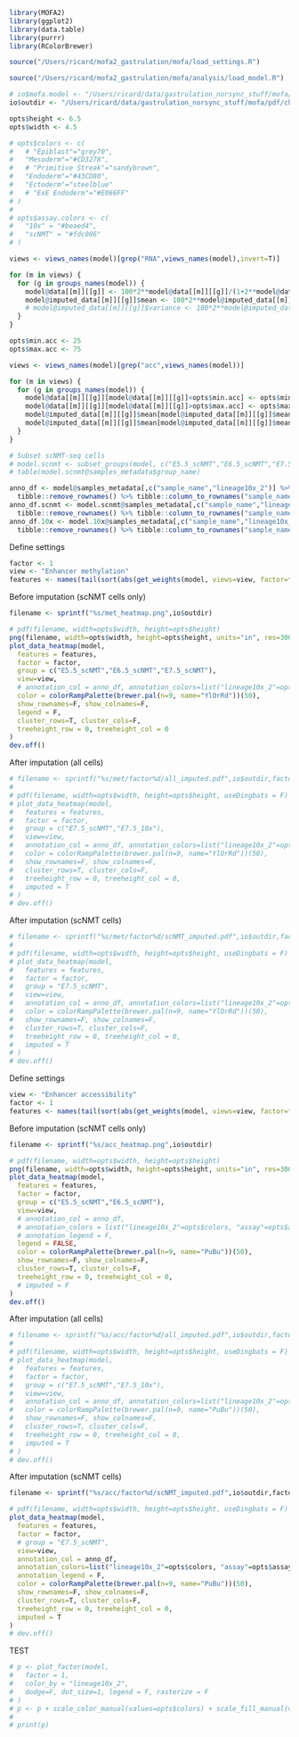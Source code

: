 ```r
library(MOFA2)
library(ggplot2)
library(data.table)
library(purrr)
library(RColorBrewer)
```

<!-- Define settings -->
```r
source("/Users/ricard/mofa2_gastrulation/mofa/load_settings.R")
```

<!-- Load model -->
```r
source("/Users/ricard/mofa2_gastrulation/mofa/analysis/load_model.R")
```

<!-- Update some settings -->
```r
# io$mofa.model <- "/Users/ricard/data/gastrulation_norsync_stuff/mofa/imputation/hdf5/model_imputed_mofa.rds"
io$outdir <- "/Users/ricard/data/gastrulation_norsync_stuff/mofa/pdf/characterisation_factors/ExE_endoderm_factor"

opts$height <- 6.5
opts$width <- 4.5

# opts$colors <- c(
#   # "Epiblast"="grey70",
#   "Mesoderm"="#CD3278",
#   # "Primitive Streak"="sandybrown",
#   "Endoderm"="#43CD80",
#   "Ectoderm"="steelblue"
#   # "ExE Endoderm"="#E066FF"
# )
# 
# opts$assay.colors <- c(
#   "10x" = "#beaed4",
#   "scNMT" = "#fdc086"
# )
```

<!-- Convert M-values to B-values for DNA methylation and chromatin accessibility data -->
```r
views <- views_names(model)[grep("RNA",views_names(model),invert=T)]

for (m in views) {
  for (g in groups_names(model)) {
    model@data[[m]][[g]] <- 100*2**model@data[[m]][[g]]/(1+2**model@data[[m]][[g]])
    model@imputed_data[[m]][[g]]$mean <- 100*2**model@imputed_data[[m]][[g]]$mean/(1+2**model@imputed_data[[m]][[g]]$mean)
    # model@imputed_data[[m]][[g]]$variance <- 100*2**model@imputed_data[[m]][[g]]$variance/(1+2**model@imputed_data[[m]][[g]]$variance)
  }
}
```

<!-- Cap chromatin accessibility measurements (for better visualisation) -->
```r
opts$min.acc <- 25
opts$max.acc <- 75

views <- views_names(model)[grep("acc",views_names(model))]

for (m in views) {
  for (g in groups_names(model)) {
    model@data[[m]][[g]][model@data[[m]][[g]]<opts$min.acc] <- opts$min.acc
    model@data[[m]][[g]][model@data[[m]][[g]]>opts$max.acc] <- opts$max.acc
    model@imputed_data[[m]][[g]]$mean[model@imputed_data[[m]][[g]]$mean<opts$min.acc] <- opts$min.acc
    model@imputed_data[[m]][[g]]$mean[model@imputed_data[[m]][[g]]$mean>opts$max.acc] <- opts$max.acc
  }
}
```

<!-- Subset models -->
```r
# Subset scNMT-seq cells
# model.scnmt <- subset_groups(model, c("E5.5_scNMT","E6.5_scNMT","E7.5_scNMT"))
# table(model.scnmt@samples_metadata$group_name)
```


```r
anno_df <- model@samples_metadata[,c("sample_name","lineage10x_2")] %>%
  tibble::remove_rownames() %>% tibble::column_to_rownames("sample_name")
anno_df.scnmt <- model.scnmt@samples_metadata[,c("sample_name","lineage10x_2")] %>%
  tibble::remove_rownames() %>% tibble::column_to_rownames("sample_name")
anno_df.10x <- model.10x@samples_metadata[,c("sample_name","lineage10x_2")] %>%
  tibble::remove_rownames() %>% tibble::column_to_rownames("sample_name")
```

<!-- Plot heatmap for DNA methylation -->

Define settings
```r
factor <- 1
view <- "Enhancer methylation"
features <- names(tail(sort(abs(get_weights(model, views=view, factor=factor)[[1]][,1])), n=100))
```

Before imputation (scNMT cells only)
```r
filename <- sprintf("%s/met_heatmap.png",io$outdir)

# pdf(filename, width=opts$width, height=opts$height)
png(filename, width=opts$width, height=opts$height, units="in", res=300)
plot_data_heatmap(model,
  features = features,
  factor = factor,
  group = c("E5.5_scNMT","E6.5_scNMT","E7.5_scNMT"),
  view=view,
  # annotation_col = anno_df, annotation_colors=list("lineage10x_2"=opts$colors, "assay"=opts$assay.colors), annotation_legend = F,
  color = colorRampPalette(brewer.pal(n=9, name="YlOrRd"))(50),
  show_rownames=F, show_colnames=F,
  legend = F,
  cluster_rows=T, cluster_cols=F,
  treeheight_row = 0, treeheight_col = 0
)
dev.off()
```


After imputation (all cells)
```r
# filename <- sprintf("%s/met/factor%d/all_imputed.pdf",io$outdir,factor)
# 
# pdf(filename, width=opts$width, height=opts$height, useDingbats = F)
# plot_data_heatmap(model,
#   features = features,
#   factor = factor,
#   group = c("E7.5_scNMT","E7.5_10x"),
#   view=view,
#   annotation_col = anno_df, annotation_colors=list("lineage10x_2"=opts$colors, "assay"=opts$assay.colors), annotation_legend = F,
#   color = colorRampPalette(brewer.pal(n=9, name="YlOrRd"))(50),
#   show_rownames=F, show_colnames=F,
#   cluster_rows=T, cluster_cols=F,
#   treeheight_row = 0, treeheight_col = 0,
#   imputed = T
# )
# dev.off()
```

After imputation (scNMT cells)
```r
# filename <- sprintf("%s/met/factor%d/scNMT_imputed.pdf",io$outdir,factor)
# 
# pdf(filename, width=opts$width, height=opts$height, useDingbats = F)
# plot_data_heatmap(model,
#   features = features,
#   factor = factor,
#   group = "E7.5_scNMT",
#   view=view,
#   annotation_col = anno_df, annotation_colors=list("lineage10x_2"=opts$colors, "assay"=opts$assay.colors), annotation_legend = F,
#   color = colorRampPalette(brewer.pal(n=9, name="YlOrRd"))(50),
#   show_rownames=F, show_colnames=F,
#   cluster_rows=T, cluster_cols=F,
#   treeheight_row = 0, treeheight_col = 0,
#   imputed = T
# )
# dev.off()
```





<!-- Chromatin accessibility -->

Define settings
```r
view <- "Enhancer accessibility"
factor <- 1
features <- names(tail(sort(abs(get_weights(model, views=view, factor=factor)[[1]][,1])), n=100))
```

Before imputation (scNMT cells only)
```r
filename <- sprintf("%s/acc_heatmap.png",io$outdir)

# pdf(filename, width=opts$width, height=opts$height)
png(filename, width=opts$width, height=opts$height, units="in", res=300)
plot_data_heatmap(model,
  features = features,
  factor = factor,
  group = c("E5.5_scNMT","E6.5_scNMT"),
  view=view,
  # annotation_col = anno_df, 
  # annotation_colors = list("lineage10x_2"=opts$colors, "assay"=opts$assay.colors), 
  # annotation_legend = F,
  legend = FALSE,
  color = colorRampPalette(brewer.pal(n=9, name="PuBu"))(50),
  show_rownames=F, show_colnames=F,
  cluster_rows=T, cluster_cols=F,
  treeheight_row = 0, treeheight_col = 0,
  # imputed = F
)
dev.off()
```


After imputation (all cells)
```r
# filename <- sprintf("%s/acc/factor%d/all_imputed.pdf",io$outdir,factor)
# 
# pdf(filename, width=opts$width, height=opts$height, useDingbats = F)
# plot_data_heatmap(model,
#   features = features,
#   factor = factor,
#   group = c("E7.5_scNMT","E7.5_10x"),
#   view=view,
#   annotation_col = anno_df, annotation_colors=list("lineage10x_2"=opts$colors, "assay"=opts$assay.colors), annotation_legend = F,
#   color = colorRampPalette(brewer.pal(n=9, name="PuBu"))(50),
#   show_rownames=F, show_colnames=F,
#   cluster_rows=T, cluster_cols=F,
#   treeheight_row = 0, treeheight_col = 0,
#   imputed = T
# )
# dev.off()
```

After imputation (scNMT cells)
```r
filename <- sprintf("%s/acc/factor%d/scNMT_imputed.pdf",io$outdir,factor)

# pdf(filename, width=opts$width, height=opts$height, useDingbats = F)
plot_data_heatmap(model,
  features = features,
  factor = factor,
  # group = "E7.5_scNMT",
  view=view,
  annotation_col = anno_df, 
  annotation_colors=list("lineage10x_2"=opts$colors, "assay"=opts$assay.colors), 
  annotation_legend = F,
  color = colorRampPalette(brewer.pal(n=9, name="PuBu"))(50),
  show_rownames=F, show_colnames=F,
  cluster_rows=T, cluster_cols=F,
  treeheight_row = 0, treeheight_col = 0,
  imputed = T
)
# dev.off()
```


TEST
```r
# p <- plot_factor(model,
#   factor = 1,
#   color_by = "lineage10x_2",
#   dodge=F, dot_size=1, legend = F, rasterize = F
# )
# p <- p + scale_color_manual(values=opts$colors) + scale_fill_manual(values=opts$colors)
# 
# print(p)
```

